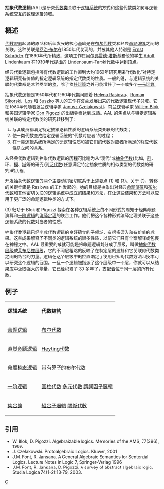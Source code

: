 '''抽象代数逻辑'''(AAL)是研究[[种类_(泛代数)|代数类]]关联于[[逻辑|逻辑系统]]的方式和这些代数类如何与逻辑系统交互的[[数理逻辑|数理逻辑]]领域。

==概述==
[[代数逻辑|代数逻辑]]起源的原型和后续发展的核心基础是在[[布尔代数|布尔代数]]类和经典[[命题演算|命题演算]]之间的关联。这种关联是[[乔治·布尔|乔治·布尔]]在1850年代发现的，并被其他人特别是 [[Ernst_Schröder|Ernst Schröder]] 在1890年代所精致。这项工作在[[阿尔弗雷德·塔斯基|阿尔弗雷德·塔斯基]]和他的学生 [[Adolf_Lindenbaum|Adolf Lindenbaum]] 在1930年代提出的 [[Lindenbaum-Tarski代数|Lindenbaum-Tarski代数]]中达到顶点。

经典代数逻辑包括所有代数逻辑的工作直到大约1960年研究用来“代数化”对特定逻辑研究有价值的指定逻辑系统的指定代数类的性质。一般的说，与逻辑系统的关联的代数都是某种类型的[[格_(数学)|格]]，除了格[[补运算|补运算]]之外可能增补了一个或多个[[一元运算|一元运算]]。

抽象代数逻辑是1950年代和1960年代期间随着 [[Helena_Rasiowa|Helena Rasiowa]]、[[Roman_Sikorski|Roman Sikorski]]、[[Los|Los]] 和 [[Suszko|Suszko]] 等人的工作在波兰发展出来的代数逻辑现代子领域。它在1980年代随着波兰逻辑学家 [[Janusz_Czelakowski|Janusz Czelakowski]]、荷兰逻辑学家 [[Willem_Blok|Willem Blok]] 和美国逻辑学家 [[Don_Pigozzi|Don Pigozzi]] 的出版物而达到成熟。AAL 的焦点从与特定逻辑系统关联的特定代数类的研究转移到了:
#与其成员都满足特定抽象逻辑性质的逻辑系统类关联的代数类；
#使一类代数变成给定逻辑系统的“代数对应者”的过程；
#在一类逻辑系统所满足的元逻辑性质和被它们的代数对应者所满足的相应代数性质之间的关系。

从经典代数逻辑到抽象代数逻辑的历程可比喻为从“现代”或[[抽象代数|抽象代数]](比如，[[群|群]]、环、[[模|模]]、[[域_(数学)|域]]等的研究)到[[泛代数|泛代数]](任意满足特定抽象性质的相似类型的代数类的研究)的历程。

开发抽象代数逻辑的两个主要动机密切联系于上述要点 (1) 和 (3)。关于 (1)，转移的关键步骤是 Rasiowa 的工作发起的。她的目标是抽象出对经典[[命题演算|命题演算]]和[[布尔代数|布尔代数]]和其他密切关联的逻辑系统中成立的结果和方法，在让这些结果和方法可以应用于更广泛的命题逻辑种类的方式下。

(3) 归功于 Blok 和 Pigozzi 探索在各种逻辑系统上的不同形式的周知于经典命题演算和[[一阶逻辑|一阶逻辑]]的[[演绎定理|演绎定理]]的联合工作。他们把这个各种形式演绎定理关联于这些逻辑系统的代数对应者的性质。

抽象代数逻辑已经变成代数逻辑的良好确立的子领域，有很多深入和有价值的成果。这些成果解释了不同类的逻辑系统的很多性质，以前它们只有个案解释或包裹在神秘之中。AAL 最重要的成就可能是把命题逻辑划分成了层级，叫做[[抽象代数层级|抽象代数层级]]或[[莱布尼兹层级|莱布尼兹层级]]，它的不同层粗略的反映了在特定层的逻辑和它关联的代数类之间的结合的力量。逻辑在这个层级中的位置确定了使用已知的代数方法和技术可以研究这个逻辑的范围。一旦一个逻辑被指派了这个层级中一个层，你就可以从结果库中汲取强大的能量，它已经积累了 30 多年了，支配着位于同一层的所有代数。

==例子==
{| class="wikitable"
|'''逻辑系统'''
|'''代数结构'''
|-
|[[命题逻辑|命题逻辑]]
|[[布尔代数|布尔代数]]
|-
|[[直觉主义逻辑|直觉命题逻辑]]
|[[Heyting代数|Heyting代数]]
|-
|[[模态逻辑|命题模态逻辑]]
|带有算子的布尔代数
|-
|[[一阶逻辑|一阶逻辑]]
|[[圆柱代数|圆柱代数]]
[[多元代數|多元代數]]
[[謂詞函子邏輯|謂詞函子邏輯]]
|-
|[[集合論|集合論]]
|[[組合子邏輯|組合子邏輯]]
[[關係代數_(抽象代數)|關係代數]]
|}

==引用==
*W. Blok, D. Pigozzi. Algebraizable logics. Memories of the AMS, 77(396), 1989.
*J. Czelakowski. Protoalgebraic Logics. Kluwer, 2001
*J.M. Font, R. Jansana. A General Algebraic Semantics for Sentential Logics. Lecture Notes in Logic 7, Springer-Verlag 1996
*J.M. Font, R. Jansana, D. Pigozzi. A survey of abstract algebraic logic. Studia Logica 74(1-2):13-79, 2003.

[[Category:代数逻辑|C]]